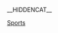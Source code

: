 __HIDDENCAT__
{{WPSS-cat}}
{{Stub Category|article=[[體育遊戲|體育遊戲]]|newstub=sports-videogame-stub|category=體育電子遊戲}}

[[Category:各类型电子游戏小作品|Sports]]